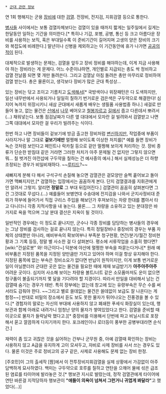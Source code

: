  * [[군대 관련 정보]]

연 1회 행해지는 군용 [[장비]]에 대한 [[검열]]. 전장비, 전지검, 지휘검열 등으로 통한다.

[[병사]]들 사이에서는 보통 검열자체보다는 검열이 있을 때까지 짧게는 일주일에서 길게는 한달동안 일하는 기간을 의미한다.[* 특히나 기갑, 포병, 공병, 통신 등 크고 아름다운 장비를 사용하는 보직, 혹은 부대일수록 이 준비기간이 길어지며 고생의 양은 장비의 크기와 복잡도에 비례한다.] 말년이나 신병을 제외하고는 이 기간동안에 휴가 나가면 [[공공의 적]]이 된다.

대체적으로 발생하는 문제는, 검열을 앞두고 장비 정비를 해야하는데, 이게 지금 사용해야 하는 장비라는 게 문제다. 어느 수준이냐하면, 개인별로 지급되는 총도 싹 정비하고 검열 전날쯤 되면 몇 개만 돌려쓴다. 그리고 검열날 아침 돌려쓴 총만 마무리로 정비하여 검열 받는다. 총은 물론이고, 생각보다 장비가 많은 군대 특성상...

있는 장비는 닦고 조이고 기름치고 [[도색]]해서[* 국방색이나 위장패턴은 다 도색하지만, 일선 내무반에서 사용되거나 일일히 칠하기 번거로운 검은색은 구두약으로 해결한다! 심지어 녹까지 위장시키니 새삼 군대에서 새롭게 배우는 생필품 사용법중 하나.] 새걸로 만들어 놓고, 없는 물건은 [[산]]에서 [[나무]] 베어오고 [[철봉]]자르고 [[길]]에서 줍고 다른데서 뽀려서(…) 채워넣는다. 보통 점검날짜가 다른 옆 대대에서 모자란 걸 빌려와서 검열받고 나면 그쪽 대대에서 모자란 걸 우리가 빌려주는 식이다.

한번 하고 나면 장비들이 겉보기에 방금 출고한 장비처럼 [[변신]]하지만, 작업중에 부품이 사라지거나 말 그대로 '''겉보기에만''' 멀쩡해 보이도록 이상한 처치를[* 예를 들면 장비가 녹슨 것처럼 보인다고 페인트나 락카칠 등으로 겉만 멀쩡해 보이게 처리하는 것. 장비 종류가 단순한 받침대 같은 거라면 그러한 처치가 아주 문제될 건 없지만 그렇지 않으면 뭐... 칠 벗겨진 야전삽에 구두약을 칠하는 건 예사중의 예사.] 해서 실제성능은 더 하향조정되는 경우가 비일비재하다. ~~[[루티드]]?~~

새빠지게 분해 다 해서 구석구석 손질해 놓으면 검열관은 겉모양만 슬쩍 훝어보고 돌아가면 맥빠지지만,[* 검열하는 입장에서는 꼼꼼하게 본다. 단지 검열결과를 지휘관에게 안 알려서 그렇지. 알리면 '''정말로''' 그 부대 뒤집어진다.] 검열관이 꼼꼼히 살펴본다면 그건 그것대로 무섭다.(…) 예를들어 보병연대 수송대에 전지검을 나와서 군지사정비대 준위가 하부에 들어가서 직접 구리스 주입을 해보던가 후져보이는 차량 한대를 뽑아서 타고 다니더니 각종 지적사항을 내 놓는다. 물론.... 그 차량을 소유하고 있는 분대장은 바가지로 욕을 먹으며 그날 분대 결산은 지옥이 될 것이다. 

일반적인 경우에는 이 정도로 끝나지만, 군수나 각종 장비를 담당하는 병사들의 경우에는 그냥 장비를 검사하는 걸로 끝나지 않는다. 특히 정밀장비나 중장비의 경우는 부품 자체의 상태뿐만 아니라, 예비부속의 확보여부나 부족분 청구현황, 연간/분기/월간 정비현황과 그 기록 등등, 정말 별 사소한 걸 다 살펴본다. 평소에 서류작업을 소홀히 했다면? [wiki:"건설로봇" 와! 야근이다~] 덕분에 야산에 멀쩡한 부속을 파묻는다거나[* 원래 예비부품은 지정된 품목을 지정된 양만큼만 가지고 있어야 하며 이걸 항상 유지해야 한다. 지정된 품목에 없는 부속은 정비소요가 없다면 반납이 원칙이지만, 이게 보통 번거로운 일이 아닐뿐더러 군대란 곳은 없는 물건을 필요한 때에 제때 보급받기가 '''아주아주아주''' 어려운 곳이다. 심지어 사소해 보이는 차량용 볼트/너트 같은 소모품마저도 운이 없으면 청구품이 불출되기까지 몇 달을 기다려야 할 지경이다. 따라서 만일을 대비해서 남는 건 검열때 숨기는 경우가 태반. 특히 장부에는 없는데 창고에 있는 유령부속은 무슨 수를 써서라도 감춰야 한다. ~~그리고 별로 쓸데없는 물건은 쓸데없이 보급도 잘 나온다는 게 함정~~] 반대로 비밀의 장소에서 듣도 보도 못한 물자가 튀어나오는 진풍경을 볼 수 있다.[* 경험자의 말로는 자신의 부대에 사용하지 않고 폐쇄한 푸세식 화장실이 있는데, 행보관과 함께 아래로 내려가니 엄청난 양의 물자가 쌓여있었다고 한다. 검열을 준비할 때 이곳으로 물자가 들락날락 했다고.][* 중장비를 이용해서 단번에 파고 비닐시트로 포장해서 묻고 깔끔하게 다지기까지 한다. 포크레인이나 로더등이 풍부한 공병부대라면 순식간.]

재력이 좀 있고 귀찮은 것을 싫어하는 간부나 군무원 중, 아예 검열때 확인하는 장비는 사용하지 않고 A급을 유지하게 고이 모셔두고, 자비로 사제 장비를 사서 쓰는 경우도 있다. 물론 이것은 주로 정비고의 공구 같은, 사제로 사용해도 문제 없는 장비 한정.

[주호민]이 그의 출세작 [짬]에서 이 전투장비지휘검열을 실제 상황에서 가감없이 아주 담백하게 묘사하였다. 백미는 구두약으로 호루를 칠하고 연탄을 으깨어 물에 섞은 급조된 염료를 타이어에 발라놓은 것.[* 행보관 지시로 발랐는데, 정작 검열관에게 타이어에 연탄 바른걸 지적당하자 행보관이 '''"애들이 의욕이 넘쳐서 그런거니 귀엽게 봐달라"'''고 했었다(...)]
